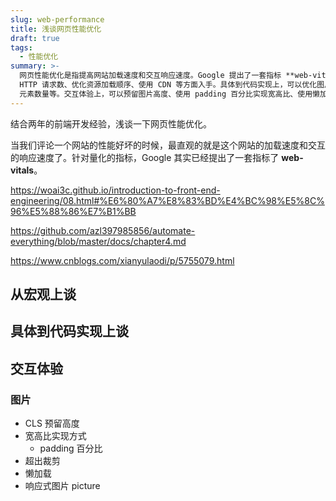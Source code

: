 ```yaml
---
slug: web-performance
title: 浅谈网页性能优化
draft: true
tags:
  - 性能优化
summary: >-
  网页性能优化是指提高网站加载速度和交互响应速度。Google 提出了一套指标 **web-vitals** 来量化评估网页性能。从宏观上来说，可以从减少
  HTTP 请求数、优化资源加载顺序、使用 CDN 等方面入手。具体到代码实现上，可以优化图片加载、使用 CSS Sprites、减少 DOM
  元素数量等。交互体验上，可以预留图片高度、使用 padding 百分比实现宽高比、使用懒加载和响应式图片等。
---
```


结合两年的前端开发经验，浅谈一下网页性能优化。

<!--truncate-->

当我们评论一个网站的性能好坏的时候，最直观的就是这个网站的加载速度和交互的响应速度了。针对量化的指标，Google 其实已经提出了一套指标了 **web-vitals**。

https://woai3c.github.io/introduction-to-front-end-engineering/08.html#%E6%80%A7%E8%83%BD%E4%BC%98%E5%8C%96%E5%88%86%E7%B1%BB

https://github.com/azl397985856/automate-everything/blob/master/docs/chapter4.md

https://www.cnblogs.com/xianyulaodi/p/5755079.html

## 从宏观上谈

## 具体到代码实现上谈

## 交互体验

### 图片

- CLS 预留高度
- 宽高比实现方式
  - padding 百分比
- 超出裁剪
- 懒加载
- 响应式图片 picture
